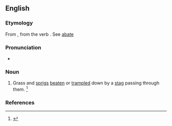 ==English==
{{tea room|m=January|y=2016}}

===Etymology===
From {{etyl|fro|en}} {{m|fro|abateure}}, from the verb {{m|fro|abatre||to knock down, to destroy}}. See [[abate]]

===Pronunciation===
* {{a|GenAm}} {{IPA|/ˈæb.ə.tjʊɹ/|lang=en}}

===Noun===
{{en-noun}}

# {{lb|en|usually|in the plural}} Grass and [[sprigs]] [[beaten]] or [[trampled]] down by a [[stag]] passing through them. {{defdate|Late 16<sup>th</sup> century.}}<ref>{{R:SOED5|page=2}}</ref>

===References===
<references></references>